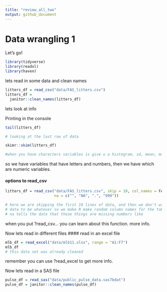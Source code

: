 ```yaml
---
title: "review_all_two"
output: github_document
---
```


# Data wrangling 1

Let's go!

```r
library(tidyverse)
library(readxl)
library(haven)
```

lets read in some data and clean names

```r
litters_df = read_csv("data/FAS_litters.csv")
litters_df =
  janitor::clean_names(litters_df)
```

lets look at info

Printing in the console
```r
tail(litters_df)

# looking at the last row of data

skimr::skim(litters_df)

#when you have characters variables is give u a histogram, sd, mean, max, min, info missing

```

so we have <chr> variables that have letters and numbers, then we have <dbl> 
which are numeric variables.


#### options to read_csv

```r
litters_df = read_csv("data/FAS_litters.csv", skip = 10, col_names = FALSE,
                      na = c("", "NA", ".", "999"))

# here we are skipping the first 10 lines of data, and then we don't want the
# data to be whatever so we make R make random column names for the table. and
# na tells the data that those things are missing numbers like 

```

when you put ?read_csv... you can learn about this function. more info.

Now lets read in different files
#### read in an excel file

```r
mlb_df = read_excel("data/mlb11.xlsx", range = "A1:F7")
mlb_df
# this data set was already cleaned
```

remember you can use ?read_excel to get more info. 

Now lets read in a SAS file

```r
pulse_df = read_sas("data/public_pulse_data.sas7bdat")
pulse_df = janitor::clean_names(pulse_df)

```













